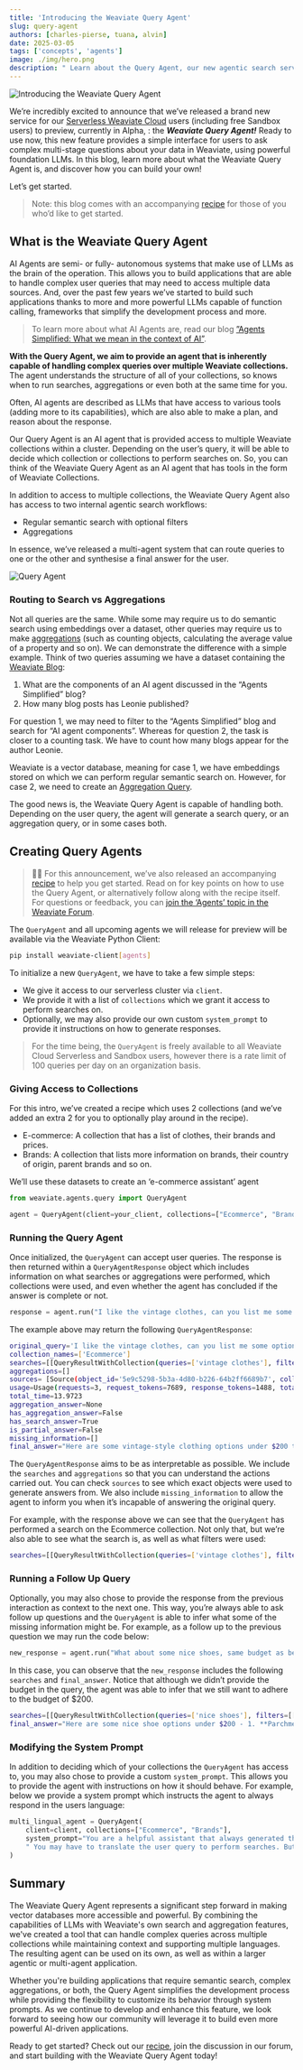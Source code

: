 ```yaml
---
title: 'Introducing the Weaviate Query Agent'
slug: query-agent
authors: [charles-pierse, tuana, alvin]
date: 2025-03-05
tags: ['concepts', 'agents']
image: ./img/hero.png
description: " Learn about the Query Agent, our new agentic search service that redefines how you interact with with Weaviate’s database!"
---
```

![Introducing the Weaviate Query Agent](./img/hero.png)


We’re incredibly excited to announce that we’ve released a brand new service for our [Serverless Weaviate Cloud](https://weaviate.io/deployment/serverless) users (including free Sandbox users) to preview, currently in Alpha, : the _**Weaviate Query Agent!**_ Ready to use now, this new feature provides a simple interface for users to ask complex multi-stage questions about your data in Weaviate, using powerful foundation LLMs. In this blog, learn more about what the Weaviate Query Agent is, and discover how you can build your own!

Let’s get started.

> Note: this blog comes with an accompanying [recipe](https://github.com/weaviate/recipes/tree/main/weaviate-services/agents/query-agent-get-started.ipynb) for those of you who’d like to get started.

## What is the Weaviate Query Agent

AI Agents are semi- or fully- autonomous systems that make use of LLMs as the brain of the operation. This allows you to build applications that are able to handle complex user queries that may need to access multiple data sources. And, over the past few years we’ve started to build such applications thanks to more and more powerful LLMs capable of function calling, frameworks that simplify the development process and more.

> To learn more about what AI Agents are, read our blog [”Agents Simplified: What we mean in the context of AI”](https://weaviate.io/blog/ai-agents).

**With the Query Agent, we aim to provide an agent that is inherently capable of handling complex queries over multiple Weaviate collections.** The agent understands the structure of all of your collections, so knows when to run searches, aggregations or even both at the same time for you.

Often, AI agents are described as LLMs that have access to various tools (adding more to its capabilities), which are also able to make a plan, and reason about the response.

Our Query Agent is an AI agent that is provided access to multiple Weaviate collections within a cluster. Depending on the user’s query, it will be able to decide which collection or collections to perform searches on. So, you can think of the Weaviate Query Agent as an AI agent that has tools in the form of Weaviate Collections.

In addition to access to multiple collections, the Weaviate Query Agent also has access to two internal agentic search workflows:

-   Regular semantic search with optional filters
-   Aggregations

In essence, we’ve released a multi-agent system that can route queries to one or the other and synthesise a final answer for the user.

![Query Agent](img/query-agent.png)

### Routing to Search vs Aggregations

Not all queries are the same. While some may require us to do semantic search using embeddings over a dataset, other queries may require us to make [aggregations](https://weaviate.io/developers/weaviate/api/graphql/aggregate) (such as counting objects, calculating the average value of a property and so on). We can demonstrate the difference with a simple example. Think of two queries assuming we have a dataset containing the [Weaviate Blog](https://weaviate.io/blog):

1.  What are the components of an AI agent discussed in the “Agents Simplified” blog?
2.  How many blog posts has Leonie published?

For question 1, we may need to filter to the “Agents Simplified” blog and search for “AI agent components”. Whereas for question 2, the task is closer to a counting task. We have to count how many blogs appear for the author Leonie.

Weaviate is a vector database, meaning for case 1, we have embeddings stored on which we can perform regular semantic search on. However, for case 2, we need to create an [Aggregation Query](https://weaviate.io/developers/weaviate/api/graphql/aggregate).

The good news is, the Weaviate Query Agent is capable of handling both. Depending on the user query, the agent will generate a search query, or an aggregation query, or in some cases both.

## Creating Query Agents

> 👩‍🍳 For this announcement, we’ve also released an accompanying [recipe](https://colab.research.google.com/github/weaviate/recipes/blob/query-agent-starter/weaviate-services/agents/query-agent-get-started.ipynb) to help you get started. Read on for key points on how to use the Query Agent, or alternatively follow along with the recipe itself. For questions or feedback, you can [join the ‘Agents’ topic in the Weaviate Forum](https://forum.weaviate.io/c/agents/10).

The `QueryAgent` and all upcoming agents we will release for preview will be available via the Weaviate Python Client:

```bash
pip install weaviate-client[agents] 

```

To initialize a new `QueryAgent`, we have to take a few simple steps:

-   We give it access to our serverless cluster via `client`.
-   We provide it with a list of `collections` which we grant it access to perform searches on.
-   Optionally, we may also provide our own custom `system_prompt` to provide it instructions on how to generate responses.

> For the time being, the `QueryAgent` is freely available to all Weaviate Cloud Serverless and Sandbox users, however there is a rate limit of 100 queries per day on an organization basis.

### Giving Access to Collections

For this intro, we’ve created a recipe which uses 2 collections (and we’ve added an extra 2 for you to optionally play around in the recipe).

-   E-commerce: A collection that has a list of clothes, their brands and prices.
-   Brands: A collection that lists more information on brands, their country of origin, parent brands and so on.

We’ll use these datasets to create an ‘e-commerce assistant’ agent

```python
from weaviate.agents.query import QueryAgent

agent = QueryAgent(client=your_client, collections=["Ecommerce", "Brands"])

```

### Running the Query Agent

Once initialized, the `QueryAgent` can accept user queries. The response is then returned within a `QueryAgentResponse` object which includes information on what searches or aggregations were performed, which collections were used, and even whether the agent has concluded if the answer is complete or not.

```python
response = agent.run("I like the vintage clothes, can you list me some options that are less than $200?")

```

The example above may return the following `QueryAgentResponse`:

```bash
original_query='I like the vintage clothes, can you list me some options that are less than $200?' 
collection_names=['Ecommerce'] 
searches=[[QueryResultWithCollection(queries=['vintage clothes'], filters=[[IntegerPropertyFilter(property_name='price', operator=<ComparisonOperator.LESS_THAN: '<'>, value=200.0)]], filter_operators='AND', collection='Ecommerce')]] 
aggregations=[]
sources= [Source(object_id='5e9c5298-5b3a-4d80-b226-64b2ff6689b7', collection='Ecommerce'), Source(object_id='48896222-d098....', collection='Ecommerce')...]
usage=Usage(requests=3, request_tokens=7689, response_tokens=1488, total_tokens=9177, details=None) 
total_time=13.9723
aggregation_answer=None 
has_aggregation_answer=False 
has_search_answer=True 
is_partial_answer=False 
missing_information=[] 
final_answer="Here are some vintage-style clothing options under $200 that you might like:\\n\\n1. **Vintage Philosopher Midi Dress** -..."

```

The `QueryAgentResponse` aims to be as interpretable as possible. We include the `searches` and `aggregations` so that you can understand the actions carried out. You can check `sources` to see which exact objects were used to generate answers from. We also include `missing_information` to allow the agent to inform you when it’s incapable of answering the original query.

For example, with the response above we can see that the `QueryAgent` has performed a search on the Ecommerce collection. Not only that, but we’re also able to see what the search is, as well as what filters were used:

```bash
searches=[[QueryResultWithCollection(queries=['vintage clothes'], filters=[[IntegerPropertyFilter(property_name='price', operator=<ComparisonOperator.LESS_THAN: '<'>, value=200.0)]], filter_operators='AND', collection='Ecommerce')]] 

```

### Running a Follow Up Query

Optionally, you may also chose to provide the response from the previous interaction as context to the next one. This way, you’re always able to ask follow up questions and the `QueryAgent` is able to infer what some of the missing information might be. For example, as a follow up to the previous question we may run the code below:

```python
new_response = agent.run("What about some nice shoes, same budget as before?", context=response)

```

In this case, you can observe that the `new_response` includes the following `searches` and `final_answer`. Notice that although we didn’t provide the budget in the query, the agent was able to infer that we still want to adhere to the budget of $200.

```bash
searches=[[QueryResultWithCollection(queries=['nice shoes'], filters=[[IntegerPropertyFilter(property_name='price', operator=<ComparisonOperator.LESS_THAN: '<'>, value=200.0)]], filter_operators='AND', collection='Ecommerce')]]
final_answer="Here are some nice shoe options under $200 - 1. **Parchment Boots by Nova Nest** - $145 ..."

```

### Modifying the System Prompt

In addition to deciding which of your collections the `QueryAgent` has access to, you may also chose to provide a custom `system_prompt`. This allows you to provide the agent with instructions on how it should behave. For example, below we provide a system prompt which instructs the agent to always respond in the users language:

```python
multi_lingual_agent = QueryAgent(
    client=client, collections=["Ecommerce", "Brands"],
    system_prompt="You are a helpful assistant that always generated the final response in the users language."
    " You may have to translate the user query to perform searches. But you must always respond to the user in their own language."
)

```

## Summary

The Weaviate Query Agent represents a significant step forward in making vector databases more accessible and powerful. By combining the capabilities of LLMs with Weaviate's own search and aggregation features, we've created a tool that can handle complex queries across multiple collections while maintaining context and supporting multiple languages. The resulting agent can be used on its own, as well as within a larger agentic or multi-agent application.

Whether you're building applications that require semantic search, complex aggregations, or both, the Query Agent simplifies the development process while providing the flexibility to customize its behavior through system prompts. As we continue to develop and enhance this feature, we look forward to seeing how our community will leverage it to build even more powerful AI-driven applications.

Ready to get started? Check out our [recipe](https://colab.research.google.com/github/weaviate/recipes/blob/main/weaviate-services/agents/query-agent-get-started.ipynb), join the discussion in our forum, and start building with the Weaviate Query Agent today!